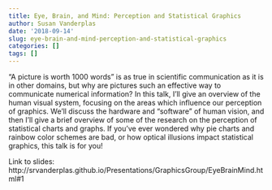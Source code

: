 ```yaml
---
title: Eye, Brain, and Mind: Perception and Statistical Graphics
author: Susan Vanderplas
date: '2018-09-14'
slug: eye-brain-and-mind-perception-and-statistical-graphics
categories: []
tags: []
---
```


"A picture is worth 1000 words" is as true in scientific communication as it is in other domains, but why are pictures such an effective way to communicate numerical information? In this talk, I'll give an overview of the human visual system, focusing on the areas which influence our perception of graphics. We'll discuss the hardware and "software" of human vision, and then I'll give a brief overview of some of the research on the perception of statistical charts and graphs. If you've ever wondered why pie charts and rainbow color schemes are bad, or how optical illusions impact statistical graphics, this talk is for you! 

Link to slides: http://srvanderplas.github.io/Presentations/GraphicsGroup/EyeBrainMind.html#1  

